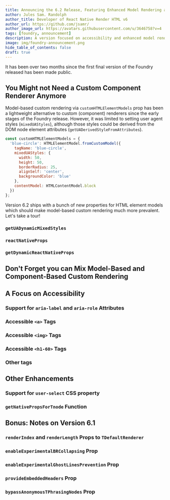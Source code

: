 ```yaml
---
title: Announcing the 6.2 Release, Featuring Enhanced Model Rendering and Accessibility!
author: Jules Sam. Randolph
author_title: Developer of React Native Render HTML v6
author_url: https://github.com/jsamr/
author_image_url: https://avatars.githubusercontent.com/u/3646758?v=4
tags: [foundry, announcement]
description: A version focused on accessibility and enhanced model rendering.
image: img/foundry-announcement.png
hide_table_of_contents: false
draft: true
---
```


It has been over two months since the first final version of the Foundry
released has been made public.

## You Might not Need a Custom Component Renderer Anymore

Model-based custom rendering via `customHTMLElementModels` prop has been a
lightweight alternative to custom (component) renderers since the early stages
of the Foundry release. However, it was limited to setting user agent styles
(`mixedUAStyles`), although those styles could be derived from the DOM node
element attributes (`getUADerivedStyleFromAttributes`).

```js title="An Example of Model-Based Rendering"
const customHTMLElementModels = {
  'blue-circle': HTMLElementModel.fromCustomModel({
    tagName: 'blue-circle',
    mixedUAStyles: {
      width: 50,
      height: 50,
      borderRadius: 25,
      alignSelf: 'center',
      backgroundColor: 'blue'
    },
    contentModel: HTMLContentModel.block
  })
};
```

Version 6.2 ships with a bunch of new properties for HTML element models which
should make model-based custom rendering much more prevalent. Let's take a tour!

### `getUADynamicMixedStyles`

### `reactNativeProps`

### `getDynamicReactNativeProps`

## Don't Forget you can Mix Model-Based and Component-Based Custom Rendering

## A Focus on Accessibility

### Support for `aria-label` and `aria-role` Attributes

### Accessible `<a>` Tags

### Accessible `<img>` Tags

### Accessible `<h1-60>` Tags

### Other tags

## Other Enhancements

### Support for `user-select` CSS property

### `getNativePropsForTnode` Function

## Bonus: Notes on Version 6.1

### `renderIndex` and `renderLength` Props to `TDefaultRenderer`

### `enableExperimentalBRCollapsing` Prop

### `enableExperimentalGhostLinesPrevention` Prop

### `provideEmbeddedHeaders` Prop

### `bypassAnonymousTPhrasingNodes` Prop